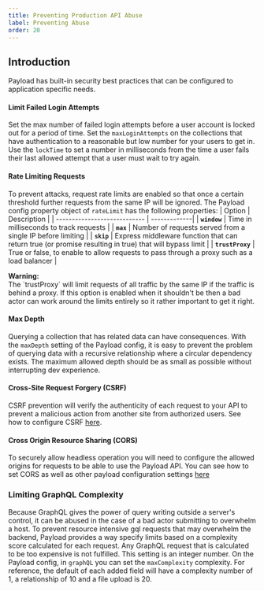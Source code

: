 ```yaml
---
title: Preventing Production API Abuse
label: Preventing Abuse
order: 20
---
```


## Introduction
Payload has built-in security best practices that can be configured to application specific needs.

#### Limit Failed Login Attempts
Set the max number of failed login attempts before a user account is locked out for a period of time. Set the `maxLoginAttempts` on the collections that have authentication to a reasonable but low number for your users to get in. Use the `lockTime` to set a number in milliseconds from the time a user fails their last allowed attempt that a user must wait to try again.

#### Rate Limiting Requests
To prevent attacks, request rate limits are enabled so that once a certain threshold further requests from the same IP will be ignored. The Payload config property object of `rateLimit` has the following properties:
| Option                       | Description  |
| ---------------------------- | -------------|
| **`window`**                | Time in milliseconds to track requests |
| **`max`**                   | Number of requests served from a single IP before limiting |
| **`skip`**                  | Express middleware function that can return true (or promise resulting in true) that will bypass limit |
| **`trustProxy`**            | True or false, to enable to allow requests to pass through a proxy such as a load balancer |

<Banner type="warning">
  <strong>Warning:</strong><br/>
  The `trustProxy` will limit requests of all traffic by the same IP if the traffic is behind a proxy. If this option is enabled when it shouldn't be then a bad actor can work around the limits entirely so it rather important to get it right.
</Banner>

#### Max Depth
Querying a collection that has related data can have consequences. With the `maxDepth` setting of the Payload config, it is easy to prevent the problem of querying data with a recursive relationship where a circular dependency exists. The maximum allowed depth should be as small as possible without interrupting dev experience.

#### Cross-Site Request Forgery (CSRF)
CSRF prevention will verify the authenticity of each request to your API to prevent a malicious action from another site from authorized users. See how to configure CSRF [here](/docs/authentication/overview#csrf-protection).

#### Cross Origin Resource Sharing (CORS)
To securely allow headless operation you will need to configure the allowed origins for requests to be able to use the Payload API. You can see how to set CORS as well as other payload configuration settings [here](http://localhost:3000/docs/configuration/overview)

### Limiting GraphQL Complexity
Because GraphQL gives the power of query writing outside a server's control, it can be abused in the case of a bad actor submitting to overwhelm a host. To prevent resource intensive gql requests that may overwhelm the backend, Payload provides a way specify limits based on a complexity score calculated for each request. Any GraphQL request that is calculated to be too expensive is not fulfilled. This setting is an integer number. On the Payload config, in `graphQL` you can set the `maxComplexity` complexity. For reference, the default of each added field will have a complexity number of 1, a relationship of 10 and a file upload is 20.
